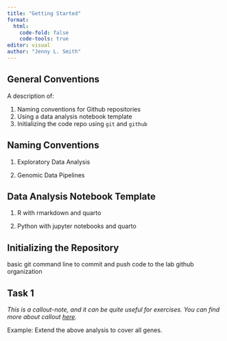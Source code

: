 ```yaml
---
title: "Getting Started"
format: 
  html:
    code-fold: false
    code-tools: true
editor: visual
author: "Jenny L. Smith"
---
```


::: callout-tip
## General Conventions

A description of:

1. Naming conventions for Github repositories
2. Using a data analysis notebook template
3. Initializing the code repo using `git` and `github`

:::

<!-- You can experiment with `code-fold` and `code-tools` in the yaml header above to change how the code cells look like. -->

## Naming Conventions

1. Exploratory Data Analysis

2. Genomic Data Pipelines

## Data Analysis Notebook Template

1. R with rmarkdown and quarto

2. Python with jupyter notebooks and quarto

## Initializing the Repository

basic git command line to commit and push code to the lab github organization

::: callout-note
## Task 1

*This is a callout-note, and it can be quite useful for exercises. You can find more about callout [here](https://quarto.org/docs/authoring/callouts.html).*

Example: Extend the above analysis to cover all genes.
:::
